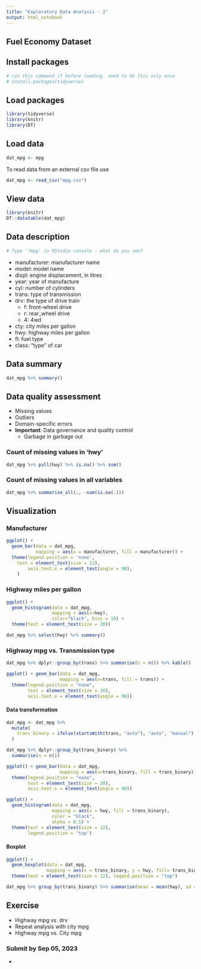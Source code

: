 ```yaml
---
title: "Exploratory Data Analysis - 2"
output: html_notebook
---
```


## Fuel Economy Dataset

## Install packages

```r
# run this command if before loading. need to do this only once
# install.packages(tidyverse) 

```

## Load packages

```r
library(tidyverse)
library(knitr)
library(DT)

```

## Load data

```r
dat_mpg <- mpg

```

To read data from an external csv file use

```r
dat_mpg <- read_csv("mpg.csv")

```

## View data

```r
library(knitr)
DT::datatable(dat_mpg)
```

## Data description
```r
# Type '?mpg' in RStudio console - what do you see?
```

- manufacturer: manufacturer name
- model: model name
- displ: engine displacement, in litres
- year: year of manufacture
- cyl: number of cylinders
- trans: type of transmission
- drv: the type of drive train
    - f: front-wheel drive
    - r: rear_wheel drive
    - 4: 4wd
- cty: city miles per gallon
- hwy: highway miles per gallon
- fl: fuel type
- class: "type" of car

## Data summary

```r
dat_mpg %>% summary()

```
## Data quality assessment 

- Missing values
- Outliers
- Domain-specific errors
- **Important**: Data governance and quality control 
  - Garbage in garbage out

### Count of missing values in 'hwy'

```r
dat_mpg %>% pull(hwy) %>% is.na() %>% sum()
```
### Count of missing values in all variables

```r
dat_mpg %>% summarise_all(., ~sum(is.na(.)))
```

## Visualization

### Manufacturer
```r
ggplot() + 
  geom_bar(data = dat_mpg, 
           mapping = aes(x = manufacturer, fill = manufacturer)) + 
  theme(legend.position = 'none',
    text = element_text(size = 12),
        axis.text.x = element_text(angle = 90),
    )
```

### Highway miles per gallon

```r
ggplot() + 
  geom_histogram(data = dat_mpg, 
                 mapping = aes(x=hwy), 
                 color="black", bins = 10) +
  theme(text = element_text(size = 20)) 
```

```r
dat_mpg %>% select(hwy) %>% summary()
```
### Highway mpg vs. Transmission type 

```r
dat_mpg %>% dplyr::group_by(trans) %>% summarise(n = n()) %>% kable()
```

```r
ggplot() + geom_bar(data = dat_mpg, 
                    mapping = aes(x=trans, fill = trans)) +
  theme(legend.position = "none", 
        text = element_text(size = 20),
        axis.text.x = element_text(angle = 90))
```


#### Data transformation
```r
dat_mpg <- dat_mpg %>% 
  mutate(
    trans_binary = ifelse(startsWith(trans, "auto"), "auto", "manual")
  )

dat_mpg %>% dplyr::group_by(trans_binary) %>% 
  summarise(n = n())
```

```r
ggplot() + geom_bar(data = dat_mpg, 
                    mapping = aes(x=trans_binary, fill = trans_binary)) +
  theme(legend.position = "none", 
        text = element_text(size = 20),
        axis.text.x = element_text(angle = 90))
```


```r
ggplot() + 
  geom_histogram(data = dat_mpg, 
                 mapping = aes(x = hwy, fill = trans_binary),
                 color = "black", 
                 alpha = 0.5) +
  theme(text = element_text(size = 12), 
        legend.position = "top") 
```
#### Boxplot 

```r
ggplot() + 
  geom_boxplot(data = dat_mpg, 
               mapping = aes(x = trans_binary, y = hwy, fill= trans_binary)) +
  theme(text = element_text(size = 12), legend.position = "top") 
```
```r
dat_mpg %>% group_by(trans_binary) %>% summarise(mean = mean(hwy), sd = sd(hwy), n = n())
```

## Exercise

- Highway mpg vs. drv
- Repeat analysis with city mpg
- Highway mpg vs. City mpg

### Submit by Sep 05, 2023

- 